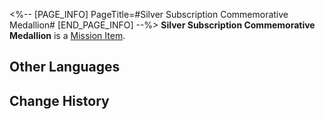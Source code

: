<%-- [PAGE_INFO]
PageTitle=#Silver Subscription Commemorative Medallion#
[END_PAGE_INFO] --%>
{{Item Infobox
|id          = 140358
|image       = Item Silver Subscription Commemorative Medallion.png
|type        = Mission Item
|invCategory = Missions
|rarity      = 3
|effect      = 
|description = The commemorative medallion sent by Ghostly Grove to influencers attaining one hundred thousand subscribers.
}}
{{Description|''"Congratulations, you have one hundred thousand subscribers on Ghostly Grove!"''}}
'''Silver Subscription Commemorative Medallion''' is a [[Mission Item]].

==Other Languages==
{{Other Languages
|en   = Silver Subscription Commemorative Medallion
|zhs  = 订阅奖励银牌纪念
|zht  = 訂閱獎勵銀牌紀念
|ja   = 配信登録銀メダル記念報酬
|ko   = 구독 보상 실버 메달
|es   = Placa de plata conmemorativa por suscripciones
|fr   = Trophée en argent des abonnés
|ru   = Серебряная медаль за подписки
|th   = โล่เงินจากยอดผู้ติดตาม
|vi   = Huy Hiệu Bạc
|de   = Silberne Plakette für Abonnementrekord
|id   = Plakat Perak Penghargaan Subscribe
|pt   = Medalhão Prateado Comemorativo de Inscritos
}}

==Change History==
{{Change History|2.0}}